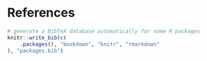 
# References {.unnumbered}

```r
# generate a BibTeX database automatically for some R packages
knitr::write_bib(c(
    .packages(), "bookdown", "knitr", "rmarkdown"
), "packages.bib")
```

